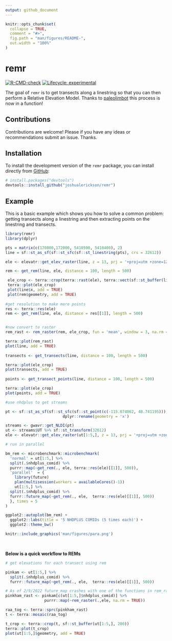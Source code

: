 ```yaml
---
output: github_document
---
```


<!-- README.md is generated from README.Rmd. Please edit that file -->

```r
knitr::opts_chunk$set(
  collapse = TRUE,
  comment = "#>",
  fig.path = "man/figures/README-",
  out.width = "100%"
)
```

# remr

<!-- badges: start -->
[![R-CMD-check](https://github.com/joshualerickson/remr/workflows/R-CMD-check/badge.svg)](https://github.com/joshualerickson/remr/actions)
[![Lifecycle: experimental](https://img.shields.io/badge/lifecycle-experimental-orange.svg)](https://lifecycle.r-lib.org/articles/stages.html#experimental)
<!-- badges: end -->

The goal of `remr` is to get transects along a linestring so that you can then perform a Relative Elevation Model. Thanks to [paleolimbot](https://gist.github.com/paleolimbot/d24df1a288f355f89b69eb664dc54882?permalink_comment_id=4052200#gistcomment-4052200) this process is now in a function!

## Contributions  

Contributions are welcome! Please if you have any ideas or recommendations submit an issue. Thanks. 

## Installation


To install the development version of the `remr` package, you can
install directly from [GitHub](https://github.com/):

``` r
# install.packages("devtools")
devtools::install_github("joshualerickson/remr")
```
## Example

This is a basic example which shows you how to solve a common problem: getting transects along a linestring and then extracting points on the linestring and transects.

```r

library(remr)
library(dplyr)

pts = matrix(c(170800,172000, 5410500, 5410400), 2)
line = sf::st_as_sf(sf::st_sfc(sf::st_linestring(pts), crs = 32612))

ele <- elevatr::get_elev_raster(line, z = 13, prj = '+proj=utm +zone=12 +datum=WGS84 +units=m +no_defs')

rem <- get_rem(line, ele, distance = 100, length = 500)

 ele_crop <- terra::crop(terra::rast(ele), terra::vect(sf::st_buffer(line, 200)))
 terra::plot(ele_crop)
 plot(line$x, add = TRUE)
 plot(rem$geometry, add = TRUE)
 
#get resolution to make more points
res <- terra::res(ele)
rem <- get_rem(line, ele, distance = res[[1]], length = 500)


#now convert to raster
rem_rast <- rem_raster(rem, ele_crop, fun = 'mean', window = 3, na.rm = TRUE)

terra::plot(rem_rast)
plot(line, add = TRUE)
 
transects <- get_transects(line, distance = 100, length = 500)

terra::plot(ele_crop)
plot(transects, add = TRUE)
 
points <- get_transect_points(line, distance = 100, length = 500)

terra::plot(ele_crop)
plot(points, add = TRUE)

#use nhdplus to get streams

pt <- sf::st_as_sf(sf::st_sfc(sf::st_point(c(-115.074062, 48.741195))), crs = 4326) %>% 
                         dplyr::rename(geometry = 'x')

streams <- gwavr::get_NLDI(pt)
ut <- streams$UT %>% sf::st_transform(32612)
ele <- elevatr::get_elev_raster(ut[1:5,], z = 13, prj = '+proj=utm +zone=12 +datum=WGS84 +units=m +no_defs')
```

```r
# run in parallel

bm_rem <- microbenchmark::microbenchmark(
  'normal' = ut[1:5,] %>% 
  split(.$nhdplus_comid) %>%  
  purrr::map(~get_rem(., ele, terra::res(ele)[[1]], 500)),
  'parallel'  = {
    library(future)
    plan(multisession(workers = availableCores()-1))
    ut[1:5,] %>% 
  split(.$nhdplus_comid) %>%  
  furrr::future_map(~get_rem(., ele,  terra::res(ele)[[1]], 500))
  }, times = 5
)

ggplot2::autoplot(bm_rem) + 
  ggplot2::labs(title = '5 NHDPLUS COMIDs (5 times each)') +
  ggplot2::theme_bw()
```

```r
knitr::include_graphics('man/figures/para.png')
```


<br>

**Below is a quick workflow to REMs**

```r

# get elevations for each transect using rem

pinkam <- ut[1:5,] %>% 
  split(.$nhdplus_comid) %>%  
  furrr::future_map(~get_rem(., ele,  terra::res(ele)[[1]], 500))

# As of 2/9/2022 future_map crashes with one of the functions in rem_raster(), sorry...
pinkham_rast <- pinkam[c(ut[1:5,]$nhdplus_comid)] %>% 
                 purrr::map(~rem_raster(.,ele, na.rm = TRUE))

raa_tog <- terra::sprc(pinkham_rast)
t <- terra::mosaic(raa_tog)

t_crop <- terra::crop(t, sf::st_buffer(ut[1:5,], 200))
terra::plot(t_crop)
plot(ut[1:5,]$geometry, add = TRUE)

 
```

